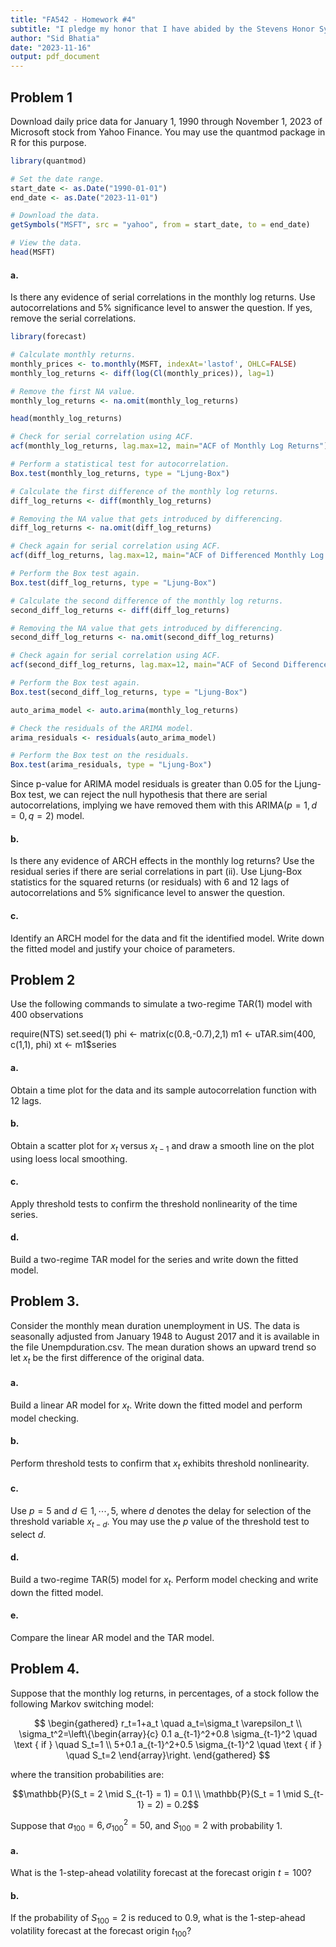 ```yaml
---
title: "FA542 - Homework #4"
subtitle: "I pledge my honor that I have abided by the Stevens Honor System."
author: "Sid Bhatia"
date: "2023-11-16"
output: pdf_document
---
```


## Problem 1

Download daily price data for January 1, 1990 through November 1, 2023 of Microsoft stock from Yahoo Finance. You may use the quantmod package in R for this purpose.

```r
library(quantmod)

# Set the date range.
start_date <- as.Date("1990-01-01")
end_date <- as.Date("2023-11-01")

# Download the data.
getSymbols("MSFT", src = "yahoo", from = start_date, to = end_date)

# View the data.
head(MSFT)
```

#### a.

Is there any evidence of serial correlations in the monthly log returns. Use autocorrelations and 5% significance level to answer the question. If yes, remove the serial correlations.

```r
library(forecast)

# Calculate monthly returns.
monthly_prices <- to.monthly(MSFT, indexAt='lastof', OHLC=FALSE)
monthly_log_returns <- diff(log(Cl(monthly_prices)), lag=1)

# Remove the first NA value.
monthly_log_returns <- na.omit(monthly_log_returns)

head(monthly_log_returns)

# Check for serial correlation using ACF.
acf(monthly_log_returns, lag.max=12, main="ACF of Monthly Log Returns")

# Perform a statistical test for autocorrelation.
Box.test(monthly_log_returns, type = "Ljung-Box")

# Calculate the first difference of the monthly log returns.
diff_log_returns <- diff(monthly_log_returns)

# Removing the NA value that gets introduced by differencing.
diff_log_returns <- na.omit(diff_log_returns)

# Check again for serial correlation using ACF.
acf(diff_log_returns, lag.max=12, main="ACF of Differenced Monthly Log Returns")

# Perform the Box test again.
Box.test(diff_log_returns, type = "Ljung-Box")

# Calculate the second difference of the monthly log returns.
second_diff_log_returns <- diff(diff_log_returns)

# Removing the NA value that gets introduced by differencing.
second_diff_log_returns <- na.omit(second_diff_log_returns)

# Check again for serial correlation using ACF.
acf(second_diff_log_returns, lag.max=12, main="ACF of Second Differenced Monthly Log Returns")

# Perform the Box test again.
Box.test(second_diff_log_returns, type = "Ljung-Box")

auto_arima_model <- auto.arima(monthly_log_returns)

# Check the residuals of the ARIMA model.
arima_residuals <- residuals(auto_arima_model)

# Perform the Box test on the residuals.
Box.test(arima_residuals, type = "Ljung-Box")
```

Since p-value for $\text{ARIMA}$ model residuals is greater than 0.05 for the Ljung-Box test, we can reject the null hypothesis that there are serial autocorrelations, implying we have removed them with this $\text{ARIMA}(p = 1, d = 0, q = 2)$ model.

#### b.

Is there any evidence of ARCH effects in the monthly log returns? Use the residual series if there are serial correlations in part (ii). Use Ljung-Box statistics for the squared returns (or residuals) with 6 and 12 lags of autocorrelations and 5% significance level to answer the question.



#### c.

Identify an ARCH model for the data and fit the identified model. Write down the fitted model and justify your choice of parameters.

## Problem 2

Use the following commands to simulate a two-regime $\text{TAR}(1)$ model with 400 observations

require(NTS)
set.seed(1)
phi <- matrix(c(0.8,-0.7),2,1)
m1 <- uTAR.sim(400, c(1,1), phi)
xt <- m1$series

#### a.

Obtain a time plot for the data and its sample autocorrelation function with 12 lags.

#### b.

Obtain a scatter plot for $x_t$ versus $x_{t-1}$ and draw a smooth line on the plot using loess local smoothing.

#### c.

Apply threshold tests to confirm the threshold nonlinearity of the time series.

#### d.

Build a two-regime TAR model for the series and write down the fitted model.

## Problem 3.

Consider the monthly mean duration unemployment in US. The data is seasonally adjusted from January 1948 to August 2017 and it is available in the file Unempduration.csv. The mean duration shows an upward trend so let $x_t$ be the first difference of the original data. 

#### a.

Build a linear $\text{AR}$ model for $x_t$. Write down the fitted model and perform model checking.

#### b.

Perform threshold tests to confirm that $x_t$ exhibits threshold nonlinearity.

#### c.

Use $p = 5$ and $d \in {1, \cdots, 5}$, where $d$ denotes the delay for selection of the threshold variable $x_{t-d}$. You may use the $p$ value of the threshold test to select $d$.

#### d.

Build a two-regime $\text{TAR}(5)$ model for $x_t$. Perform model checking and write down the fitted model.

#### e.

Compare the linear $\text{AR}$ model and the $\text{TAR}$ model.


## Problem 4.

Suppose that the monthly log returns, in percentages, of a stock follow the following Markov switching model:

$$
\begin{gathered}
r_t=1+a_t \quad a_t=\sigma_t \varepsilon_t \\
\sigma_t^2=\left\{\begin{array}{c}
0.1 a_{t-1}^2+0.8 \sigma_{t-1}^2 \quad \text { if } \quad S_t=1 \\
5+0.1 a_{t-1}^2+0.5 \sigma_{t-1}^2 \quad \text { if } \quad S_t=2
\end{array}\right.
\end{gathered}
$$

where the transition probabilities are:

$$\mathbb{P}(S_t = 2 \mid S_{t-1} = 1) = 0.1 \\
\mathbb{P}(S_t = 1 \mid S_{t-1} = 2) = 0.2$$

Suppose that $a_100 = 6, \sigma^2_{100} = 50,$ and $S_{100} = 2$ with probability $1$.

#### a.

What is the 1-step-ahead volatility forecast at the forecast origin $t = 100$?

#### b.

If the probability of $S_{100} = 2$ is reduced to $0.9$, what is the 1-step-ahead volatility forecast at the forecast origin $t_100$?